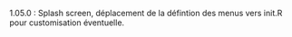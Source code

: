 1.05.0 : Splash screen, déplacement de la défintion des menus vers init.R pour customisation éventuelle. 
